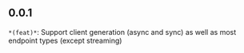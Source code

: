 ## 0.0.1
`*(feat)*`: Support client generation (async and sync) as well as most endpoint types (except streaming)


